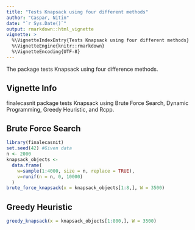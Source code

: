 ```yaml
---
title: "Tests Knapsack using four different methods"
author: "Caspar, Nitin"
date: "`r Sys.Date()`"
output: rmarkdown::html_vignette
vignette: >
  %\VignetteIndexEntry{Tests Knapsack using four different methods}
  %\VignetteEngine{knitr::rmarkdown}
  %\VignetteEncoding{UTF-8}
---
```

The package tests Knapsack using four difference methods.

## Vignette Info

finalecasnit package tests Knapsack using Brute Force Search, Dynamic Programming, Greedy Heuristic, and Rcpp.

## Brute Force Search

```r
library(finalecasnit)
set.seed(42) #Given data
n <- 2000
knapsack_objects <-
  data.frame(
    w=sample(1:4000, size = n, replace = TRUE),
    v=runif(n = n, 0, 10000)
  )
brute_force_knapsack(x = knapsack_objects[1:8,], W = 3500)
```

## Greedy Heuristic

```r

greedy_knapsack(x = knapsack_objects[1:800,], W = 3500)
```
